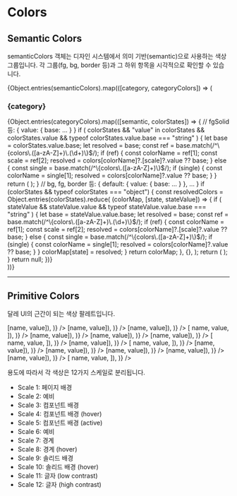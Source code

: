 
# Colors

## Semantic Colors

semanticColors 객체는 디자인 시스템에서 의미 기반(semantic)으로 사용하는 색상 그룹입니다. 각 그룹(fg, bg, border 등)과 그 하위 항목을 시각적으로 확인할 수 있습니다.

<ColorPalette>
  {Object.entries(semanticColors).map(([category, categoryColors]) => (
    <div key={category}>
      <h3>{category}</h3>
      {Object.entries(categoryColors).map(([semantic, colorStates]) => {
        // fgSolid 등: { value: { base: ... } }
        if (
          colorStates &&
          "value" in colorStates &&
          colorStates.value &&
          typeof colorStates.value.base === "string"
        ) {
          let base = colorStates.value.base;
          let resolved = base;
          const ref = base.match(/^\{colors\.([a-zA-Z]+)\.(\d+)\}$/);
          if (ref) {
            const colorName = ref[1];
            const scale = ref[2];
            resolved = colors[colorName]?.[scale]?.value ?? base;
          } else {
            const single = base.match(/^\{colors\.([a-zA-Z]+)\}$/);
            if (single) {
              const colorName = single[1];
              resolved = colors[colorName]?.value ?? base;
            }
          }
          return (
            <ColorItem
              key={semantic}
              title={`${category}.${semantic}`}
              colors={{ base: resolved }}
            />
          );
        }
        // bg, fg, border 등: { default: { value: { base: ... } }, ... }
        if (colorStates && typeof colorStates === "object") {
          const resolvedColors = Object.entries(colorStates).reduce(
            (colorMap, [state, stateValue]) => {
              if (
                stateValue &&
                stateValue.value &&
                typeof stateValue.value.base === "string"
              ) {
                let base = stateValue.value.base;
                let resolved = base;
                const ref = base.match(/^\{colors\.([a-zA-Z]+)\.(\d+)\}$/);
                if (ref) {
                  const colorName = ref[1];
                  const scale = ref[2];
                  resolved = colors[colorName]?.[scale]?.value ?? base;
                } else {
                  const single = base.match(/^\{colors\.([a-zA-Z]+)\}$/);
                  if (single) {
                    const colorName = single[1];
                    resolved = colors[colorName]?.value ?? base;
                  }
                }
                colorMap[state] = resolved;
              }
              return colorMap;
            },
            {},
          );
          return (
            <ColorItem
              key={semantic}
              title={`${category}.${semantic}`}
              colors={resolvedColors}
            />
          );
        }
        return null;
      })}
    </div>
  ))}
</ColorPalette>

---

## Primitive Colors

달레 UI의 근간이 되는 색상 팔레트입니다.

<ColorPalette>
  <ColorItem
    title="초록"
    subtitle="colors.teal"
    colors={Object.fromEntries(
      Object.entries(colors.teal).map(([name, { value }]) => [name, value]),
    )}
  />
  <ColorItem
    title="초록 (dark)"
    subtitle="colors.darkTeal"
    colors={Object.fromEntries(
      Object.entries(colors.darkTeal).map(([name, { value }]) => [name, value]),
    )}
  />
  <ColorItem
    title="보라"
    subtitle="colors.violet"
    colors={Object.fromEntries(
      Object.entries(colors.violet).map(([name, { value }]) => [name, value]),
    )}
  />
  <ColorItem
    title="보라 (dark)"
    subtitle="colors.darkViolet"
    colors={Object.fromEntries(
      Object.entries(colors.darkViolet).map(([name, { value }]) => [
        name,
        value,
      ]),
    )}
  />
  <ColorItem
    title="빨강"
    subtitle="colors.red"
    colors={Object.fromEntries(
      Object.entries(colors.red).map(([name, { value }]) => [name, value]),
    )}
  />
  <ColorItem
    title="빨강 (dark)"
    subtitle="colors.darkRed"
    colors={Object.fromEntries(
      Object.entries(colors.darkRed).map(([name, { value }]) => [name, value]),
    )}
  />
  <ColorItem
    title="노랑"
    subtitle="colors.amber"
    colors={Object.fromEntries(
      Object.entries(colors.amber).map(([name, { value }]) => [name, value]),
    )}
  />
  <ColorItem
    title="노랑 (dark)"
    subtitle="colors.darkAmber"
    colors={Object.fromEntries(
      Object.entries(colors.darkAmber).map(([name, { value }]) => [
        name,
        value,
      ]),
    )}
  />
  <ColorItem
    title="회색"
    subtitle="colors.slate"
    colors={Object.fromEntries(
      Object.entries(colors.slate).map(([name, { value }]) => [name, value]),
    )}
  />
  <ColorItem
    title="회색 (dark)"
    subtitle="colors.darkSlate"
    colors={Object.fromEntries(
      Object.entries(colors.darkSlate).map(([name, { value }]) => [
        name,
        value,
      ]),
    )}
  />
  <ColorItem
    title="세이지"
    subtitle="colors.sage"
    colors={Object.fromEntries(
      Object.entries(colors.sage).map(([name, { value }]) => [name, value]),
    )}
  />
  <ColorItem
    title="세이지 (dark)"
    subtitle="colors.darkSage"
    colors={Object.fromEntries(
      Object.entries(colors.darkSage).map(([name, { value }]) => [name, value]),
    )}
  />
  <ColorItem
    title="파랑"
    subtitle="colors.blue"
    colors={Object.fromEntries(
      Object.entries(colors.blue).map(([name, { value }]) => [name, value]),
    )}
  />
  <ColorItem
    title="파랑 (dark)"
    subtitle="colors.darkBlue"
    colors={Object.fromEntries(
      Object.entries(colors.darkBlue).map(([name, { value }]) => [name, value]),
    )}
  />
  <ColorItem
    title="초록"
    subtitle="colors.green"
    colors={Object.fromEntries(
      Object.entries(colors.green).map(([name, { value }]) => [name, value]),
    )}
  />
  <ColorItem
    title="초록 (dark)"
    subtitle="colors.darkGreen"
    colors={Object.fromEntries(
      Object.entries(colors.darkGreen).map(([name, { value }]) => [
        name,
        value,
      ]),
    )}
  />
</ColorPalette>

용도에 따라서 각 색상은 12가지 스케일로 분리됩니다.

- Scale 1: 페이지 배경
- Scale 2: 예비
- Scale 3: 컴포넌트 배경
- Scale 4: 컴포넌트 배경 (hover)
- Scale 5: 컴포넌트 배경 (active)
- Scale 6: 예비
- Scale 7: 경계
- Scale 8: 경계 (hover)
- Scale 9: 솔리드 배경
- Scale 10: 솔리드 배경 (hover)
- Scale 11: 글자 (low contrast)
- Scale 12: 글자 (high contrast)
